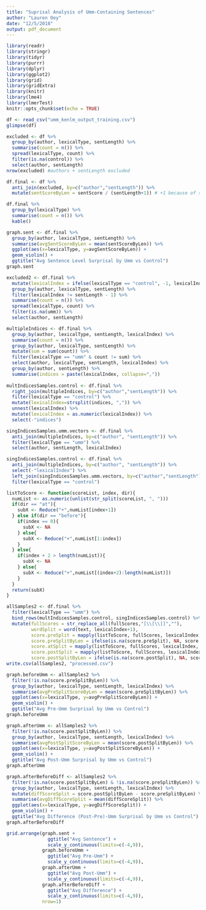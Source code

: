 ```yaml
---
title: "Suprisal Analysis of Umm-Containing Sentences"
author: "Lauren Oey"
date: "12/5/2018"
output: pdf_document
---
```


```r
library(readr)
library(stringr)
library(tidyr)
library(purrr)
library(dplyr)
library(ggplot2)
library(grid)
library(gridExtra)
library(knitr)
library(lme4)
library(lmerTest)
knitr::opts_chunk$set(echo = TRUE)

df <- read_csv("umm_kenlm_output_training.csv")
glimpse(df)
```

```r
excluded <- df %>%
  group_by(author, lexicalType, sentLength) %>%
  summarise(count = n()) %>%
  spread(lexicalType, count) %>%
  filter(is.na(control)) %>%
  select(author, sentLength)
nrow(excluded) #authors + sentLength excluded

df.final <- df %>%
  anti_join(excluded, by=c("author","sentLength")) %>%
  mutate(sentScoreByLen = sentScore / (sentLength+1)) # +1 because of surprisal measure on end of sentence
```

```r
df.final %>%
  group_by(lexicalType) %>%
  summarise(count = n()) %>%
  kable()
```

```r
graph.sent <- df.final %>%
  group_by(author, lexicalType, sentLength) %>%
  summarise(avgSentScoreByLen = mean(sentScoreByLen)) %>%
  ggplot(aes(x=lexicalType, y=avgSentScoreByLen)) +
  geom_violin() +
  ggtitle("Avg Sentence Level Surprisal by Umm vs Control")
graph.sent
```

```r
excluded2 <- df.final %>%
  mutate(lexicalIndex = ifelse(lexicalType == "control", -1, lexicalIndex)) %>%
  group_by(author, lexicalType, sentLength) %>%
  filter(lexicalIndex != sentLength - 1) %>%
  summarise(count = n()) %>%
  spread(lexicalType, count) %>%
  filter(is.na(umm)) %>%
  select(author, sentLength)

multipleIndices <- df.final %>%
  group_by(author, lexicalType, sentLength, lexicalIndex) %>%
  summarise(count = n()) %>%
  group_by(author, lexicalType, sentLength) %>%
  mutate(sum = sum(count)) %>%
  filter(lexicalType == "umm" & count != sum) %>%
  select(author, lexicalType, sentLength, lexicalIndex) %>%
  group_by(author, sentLength) %>%
  summarise(indices = paste(lexicalIndex, collapse=","))
  
multIndicesSamples.control <- df.final %>%
  right_join(multipleIndices, by=c("author","sentLength")) %>%
  filter(lexicalType == "control") %>%
  mutate(lexicalIndex=strsplit(indices, ",")) %>%
  unnest(lexicalIndex) %>%
  mutate(lexicalIndex = as.numeric(lexicalIndex)) %>%
  select(-"indices")

singIndicesSamples.umm.vectors <- df.final %>%
  anti_join(multipleIndices, by=c("author", "sentLength")) %>%
  filter(lexicalType == "umm") %>%
  select(author, sentLength, lexicalIndex)

singIndicesSamples.control <- df.final %>%
  anti_join(multipleIndices, by=c("author", "sentLength")) %>%
  select(-"lexicalIndex") %>%
  left_join(singIndicesSamples.umm.vectors, by=c("author","sentLength")) %>%
  filter(lexicalType == "control")

listToScore <- function(scoreList, index, dir){
  numList <- as.numeric(unlist(str_split(scoreList, ", ")))
  if(dir == "at"){
    subX <- Reduce("+",numList[index+1])
  } else if(dir == "before"){
    if(index == 0){
      subX <- NA
    } else{
      subX <- Reduce("+",numList[1:index])
    }
  } else{
    if(index + 2 > length(numList)){
      subX <- NA
    } else{
      subX <- Reduce("+",numList[(index+2):length(numList)])
    }
  }
  return(subX)
}

allSamples2 <- df.final %>%
  filter(lexicalType == "umm") %>%
  bind_rows(multIndicesSamples.control, singIndicesSamples.control) %>%
  mutate(fullScores = str_replace_all(fullScores,"[\\[\\]]",""),
         wordSplit = word(text, lexicalIndex+1),
         score.preSplit = mapply(listToScore, fullScores, lexicalIndex, "before"),
         score.preSplitByLen = ifelse(is.na(score.preSplit), NA, score.preSplit / lexicalIndex),
         score.atSplit = mapply(listToScore, fullScores, lexicalIndex, "at"),
         score.postSplit = mapply(listToScore, fullScores, lexicalIndex, "after"),
         score.postSplitByLen = ifelse(is.na(score.postSplit), NA, score.postSplit / (sentLength - lexicalIndex)))
write.csv(allSamples2, "processed.csv")

graph.beforeUmm <- allSamples2 %>%
  filter(!is.na(score.preSplitByLen)) %>%
  group_by(author, lexicalType, sentLength, lexicalIndex) %>%
  summarise(avgPreSplitScoreByLen = mean(score.preSplitByLen)) %>%
  ggplot(aes(x=lexicalType, y=avgPreSplitScoreByLen)) +
  geom_violin() +
  ggtitle("Avg Pre-Umm Surprisal by Umm vs Control")
graph.beforeUmm
```

```r
graph.afterUmm <- allSamples2 %>%
  filter(!is.na(score.postSplitByLen)) %>%
  group_by(author, lexicalType, sentLength, lexicalIndex) %>%
  summarise(avgPostSplitScoreByLen = mean(score.postSplitByLen)) %>%
  ggplot(aes(x=lexicalType, y=avgPostSplitScoreByLen)) +
  geom_violin() +
  ggtitle("Avg Post-Umm Surprisal by Umm vs Control")
graph.afterUmm
```

```r
graph.afterBeforeDiff <- allSamples2 %>%
  filter(!is.na(score.postSplitByLen) & !is.na(score.preSplitByLen)) %>%
  group_by(author, lexicalType, sentLength, lexicalIndex) %>%
  mutate(diffScoreSplit = score.postSplitByLen - score.preSplitByLen) %>%
  summarise(avgDiffScoreSplit = mean(diffScoreSplit)) %>%
  ggplot(aes(x=lexicalType, y=avgDiffScoreSplit)) +
  geom_violin() +
  ggtitle("Avg Difference (Post-Pre)-Umm Surprisal by Umm vs Control")
graph.afterBeforeDiff
```

```r
grid.arrange(graph.sent +
               ggtitle("Avg Sentence") + 
               scale_y_continuous(limits=c(-4,9)),
             graph.beforeUmm +
               ggtitle("Avg Pre-Umm") +
               scale_y_continuous(limits=c(-4,9)), 
             graph.afterUmm + 
               ggtitle("Avg Post-Umm") +
               scale_y_continuous(limits=c(-4,9)), 
             graph.afterBeforeDiff + 
               ggtitle("Avg Difference") +
               scale_y_continuous(limits=c(-4,9)),
             nrow=1)
```